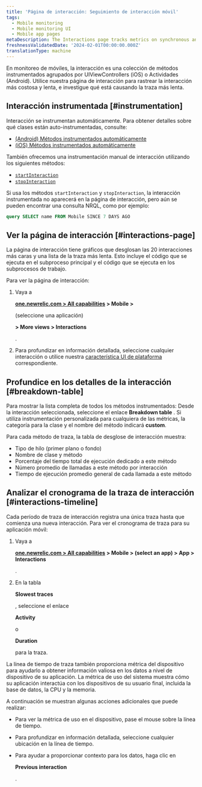 ```yaml
---
title: 'Página de interacción: Seguimiento de interacción móvil'
tags:
  - Mobile monitoring
  - Mobile monitoring UI
  - Mobile app pages
metaDescription: The Interactions page tracks metrics on synchronous and asychronous code execution in mobile applications.
freshnessValidatedDate: '2024-02-01T00:00:00.000Z'
translationType: machine
---
```


En monitoreo de móviles, la interacción es una colección de métodos instrumentados agrupados por UIViewControllers (iOS) o Actividades (Android). Utilice nuestra página de interacción para rastrear la interacción más costosa y lenta, e investigue qué está causando la traza más lenta.

## Interacción instrumentada [#instrumentation]

Interacción se instrumentan automáticamente. Para obtener detalles sobre qué clases están auto-instrumentadas, consulte:

* [(Android) Métodos instrumentados automáticamente](/docs/mobile-monitoring/new-relic-mobile/mobile-sdk/mobile-sdk-api-guide/#method-list)
* [(iOS) Métodos instrumentados automáticamente](/docs/mobile-monitoring/new-relic-mobile/mobile-sdk/mobile-sdk-api-guide/#method-list-ios)

También ofrecemos una instrumentación manual de interacción utilizando los siguientes métodos:

* [`startInteraction`](/docs/mobile-monitoring/new-relic-mobile/mobile-sdk/start-interaction/)
* [`stopInteraction`](/docs/mobile-monitoring/new-relic-mobile/mobile-sdk/stop-interaction/)

Si usa los métodos `startInteraction` y `stopInteraction`, la interacción instrumentada no aparecerá en la página de interacción, pero aún se pueden encontrar una consulta NRQL, como por ejemplo:

```sql
query SELECT name FROM Mobile SINCE 7 DAYS AGO
```

## Ver la página de interacción [#interactions-page]

La página de interacción tiene gráficos que desglosan las 20 interacciones más caras y una lista de la traza más lenta. Esto incluye el código que se ejecuta en el subproceso principal y el código que se ejecuta en los subprocesos de trabajo.

Para ver la página de interacción:

1. Vaya a

   <DNT>**[one.newrelic.com > All capabilities](https://one.newrelic.com/all-capabilities) > Mobile >**</DNT>

   (seleccione una aplicación)

   <DNT>**> More views > Interactions**</DNT>

   .

2. Para profundizar en información detallada, seleccione cualquier interacción o utilice nuestra [característica UI de plataforma](/docs/new-relic-solutions/new-relic-one/introduction-new-relic-platform) correspondiente.

## Profundice en los detalles de la interacción [#breakdown-table]

Para mostrar la lista completa de todos los métodos instrumentados: Desde la interacción seleccionada, seleccione el enlace <DNT>**Breakdown table**</DNT> . Si utiliza instrumentación personalizada para cualquiera de las métricas, la categoría para la clase y el nombre del método indicará <DNT>**custom**</DNT>.

Para cada método de traza, la tabla de desglose de interacción muestra:

* Tipo de hilo (primer plano o fondo)
* Nombre de clase y método
* Porcentaje del tiempo total de ejecución dedicado a este método
* Número promedio de llamadas a este método por interacción
* Tiempo de ejecución promedio general de cada llamada a este método

## Analizar el cronograma de la traza de interacción [#interactions-timeline]

Cada período de traza de interacción registra una única traza hasta que comienza una nueva interacción. Para ver el cronograma de traza para su aplicación móvil:

1. Vaya a

   <DNT>**[one.newrelic.com > All capabilities](https://one.newrelic.com/all-capabilities) > Mobile > (select an app) > App > Interactions**</DNT>

   .

2. En la tabla

   <DNT>**Slowest traces**</DNT>

   , seleccione el enlace

   <DNT>**Activity**</DNT>

   o

   <DNT>**Duration**</DNT>

   para la traza.

La línea de tiempo de traza también proporciona métrica del dispositivo para ayudarlo a obtener información valiosa en los datos a nivel de dispositivo de su aplicación. La métrica de uso del sistema muestra cómo su aplicación interactúa con los dispositivos de su usuario final, incluida la base de datos, la CPU y la memoria.

A continuación se muestran algunas acciones adicionales que puede realizar:

* Para ver la métrica de uso en el dispositivo, pase el mouse sobre la línea de tiempo.

* Para profundizar en información detallada, seleccione cualquier ubicación en la línea de tiempo.

* Para ayudar a proporcionar contexto para los datos, haga clic en

  <DNT>**Previous interaction**</DNT>

  .